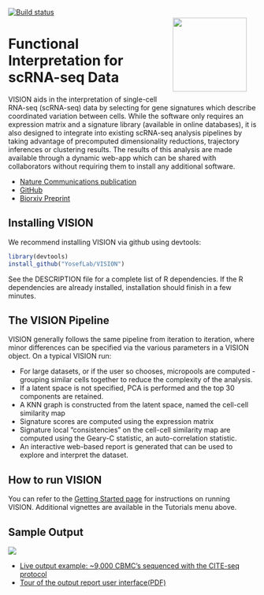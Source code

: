 <img src="man/figures/logo.svg" align="right" style="width: 150px; padding: 20px"/> [![Build status](https://travis-ci.org/YosefLab/VISION.svg?branch=master)](https://travis-ci.org/YosefLab/VISION)

# Functional Interpretation for <br/> scRNA-seq Data

VISION aids in the interpretation of single-cell RNA-seq (scRNA-seq) data by selecting for gene signatures which describe coordinated variation between cells.  While the software only requires an expression matrix and a signature library (available in online databases), it is also designed to integrate into existing scRNA-seq analysis pipelines by taking advantage of precomputed dimensionality reductions, trajectory inferences or clustering results.  The results of this analysis are made available through a dynamic web-app which can be shared with collaborators without requiring them to install any additional software.

* [Nature Communications publication](https://www.nature.com/articles/s41467-019-12235-0)
* [GitHub](https://www.github.com/yoseflab/vision)
* [Biorxiv Preprint](https://www.biorxiv.org/content/early/2018/08/29/403055)

## Installing VISION

We recommend installing VISION via github using devtools:

```r
library(devtools)
install_github("YosefLab/VISION")
```

See the DESCRIPTION file for a complete list of R dependencies.  If the R dependencies are already installed, installation should finish in a few minutes.

## The VISION Pipeline

VISION generally follows the same pipeline from iteration to iteration, where minor differences can be specified via the various parameters in a VISION object. On a typical VISION run:

- For large datasets, or if the user so chooses, micropools are computed - grouping similar cells together to reduce the complexity of the analysis.
- If a latent space is not specified, PCA is performed and the top 30 components are retained.
- A KNN graph is constructed from the latent space, named the cell-cell similarity map
- Signature scores are computed using the expression matrix
- Signature local “consistencies” on the cell-cell similarity map are computed using the Geary-C statistic, an auto-correlation statistic.
- An interactive web-based report is generated that can be used to explore and interpret the dataset.

## How to run VISION

You can refer to the [Getting Started page](https://yoseflab.github.io/VISION/articles/VISION-vignette.html) for instructions on running VISION. Additional vignettes are available in the Tutorials menu above.

## Sample Output

![](example_report.png)

- [Live output example: ~9,000 CBMC's sequenced with the CITE-seq protocol](http://s133.cs.berkeley.edu:7703/)
- [Tour of the output report user interface(PDF)](https://github.com/YosefLab/VISION/raw/master/docs/VISION_Report_Manual.pdf)
